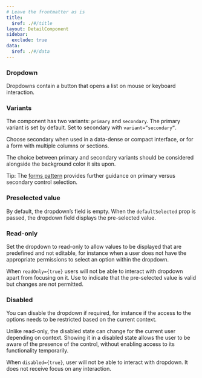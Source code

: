 ```yaml
---
# Leave the frontmatter as is
title:
  $ref: ./#/title
layout: DetailComponent
sidebar:
  exclude: true
data:
  $ref: ./#/data
---
```


<LivePreviewControls>
<LivePreview componentName="dropdown" exampleName="Default">

### Dropdown

Dropdowns contain a button that opens a list on mouse or keyboard interaction.

</LivePreview>

<LivePreview componentName="dropdown" exampleName="Variants" >

### Variants

The component has two variants: `primary` and `secondary`. The primary variant is set by default. Set to secondary with `variant=”secondary”`.

Choose secondary when used in a data-dense or compact interface, or for a form with multiple columns or sections.

The choice between primary and secondary variants should be considered alongside the background color it sits upon.

Tip: The [forms pattern](/salt/patterns/forms) provides further guidance on primary versus secondary control selection.

</LivePreview>

<LivePreview componentName="dropdown" exampleName="DefaultSelected" displayName="Preselected value" >

### Preselected value

By default, the dropdown’s field is empty. When the `defaultSelected` prop is passed, the dropdown field displays the pre-selected value.

</LivePreview>

<LivePreview componentName="dropdown" exampleName="Readonly" displayName="Read-only" >

### Read-only

Set the dropdown to read-only to allow values to be displayed that are predefined and not editable, for instance when a user does not have the appropriate permissions to select an option within the dropdown.

When `readOnly={true}` users will not be able to interact with dropdown apart from focusing on it.
Use to indicate that the pre-selected value is valid but changes are not permitted.

</LivePreview>

<LivePreview componentName="dropdown" exampleName="Disabled" >

### Disabled

You can disable the dropdown if required, for instance if the access to the options needs to be restricted based on the current context.

Unlike read-only, the disabled state can change for the current user depending on context. Showing it in a disabled state allows the user to be aware of the presence of the control, without enabling access to its functionality temporarily.

When `disabled={true}`, user will not be able to interact with dropdown. It does not receive focus on any interaction.

</LivePreview>
</LivePreviewControls>

